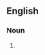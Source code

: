 {{also|airconditioners|air conditioners}}

==English==

===Noun===
{{head|en|noun plural form}}

# {{plural of|air-conditioner|lang=en}}